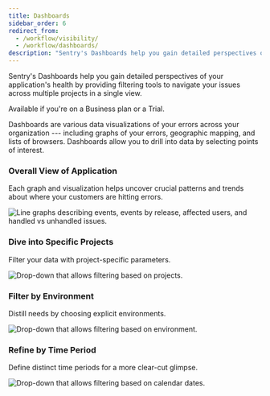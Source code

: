 ```yaml
---
title: Dashboards
sidebar_order: 6
redirect_from:
  - /workflow/visibility/
  - /workflow/dashboards/
description: "Sentry's Dashboards help you gain detailed perspectives of your application's health by providing filtering tools to navigate your issues across multiple projects in a single view. Dashboards are available if you're on a Business plan or a Trial."
---
```


Sentry's Dashboards help you gain detailed perspectives of your application's health by providing filtering tools to navigate your issues across multiple projects in a single view.

<Alert title="Note" level="info">
  Available if you're on a Business plan or a Trial.
</Alert>

Dashboards are various data visualizations of your errors across your organization --- including graphs of your errors, geographic mapping, and lists of browsers. Dashboards allow you to drill into data by selecting points of interest.

### Overall View of Application

Each graph and visualization helps uncover crucial patterns and trends about where your customers are hitting errors.

![Line graphs describing events, events by release, affected users, and handled vs unhandled issues.](dashboard.png)

### Dive into Specific Projects

Filter your data with project-specific parameters.

![Drop-down that allows filtering based on projects.](project-filter.png)

### Filter by Environment

Distill needs by choosing explicit environments.

![Drop-down that allows filtering based on environment.](env-filter.png)

### Refine by Time Period

Define distinct time periods for a more clear-cut glimpse.

![Drop-down that allows filtering based on calendar dates.](date-filter.png)
